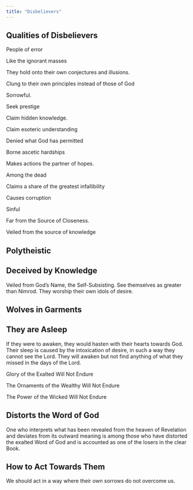 ```yaml
---
title: "Disbelievers"
---
```


## Qualities of Disbelievers

People of error

Like the ignorant masses

They hold onto their own conjectures and illusions.

Clung to their own principles instead of those of God

Sorrowful.

Seek prestige

Claim hidden knowledge.

Claim esoteric understanding

Denied what God has permitted

Borne ascetic hardships

Makes actions the partner of hopes.

Among the dead

Claims a share of the greatest infallibility

Causes corruption

Sinful

Far from the Source of Closeness.

Veiled from the source of knowledge

## Polytheistic

## Deceived by Knowledge

Veiled from God's Name, the Self-Subsisting. See themselves as greater than Nimrod. They worship their own idols of desire.

## Wolves in Garments

## They are Asleep

If they were to awaken, they would hasten with their hearts towards God. Their sleep is caused by the intoxication of desire, in such a way they cannot see the Lord. They will awaken but not find anything of what they missed in the days of the Lord.

Glory of the Exalted Will Not Endure

The Ornaments of the Wealthy Will Not Endure

The Power of the Wicked Will Not Endure

## Distorts the Word of God

One who interprets what has been revealed from the heaven of Revelation and deviates from its outward meaning is among those who have distorted the exalted Word of God and is accounted as one of the losers in the clear Book.

## How to Act Towards Them

We should act in a way where their own sorrows do not overcome us.
